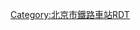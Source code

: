 <noinclude>{{BS-map
| title = 柳村线路所站线布置图
| map = </noinclude>
\\\\\WASSER\\\\\\\\\\\\\CONTg\CONTg\\~~[[京沪铁路]][[上行线|上]]/[[下行线]][[北京站]]方向
\\\\\WASSER\\\\\\\\\\\exCONTg\exCONTg\STRg\STRf\\~~原永丰铁路上/下行线[[北京南站|永定门站]]方向
\\\\\WASSER\\\\\\\\\\\exSTR\exSTR\STR!~STRc2\ABZg3\\
\\\\\WASSER\\\\\\\\\\\exSTR\exSTR\ABZg+1\STR!~STRc4\\
\\\\\WASSER\\\\\\\\\\\exSTR\exSTR\STR\STR\\
\\\\\WASSER\\\\\\\\\\\exSTR\exSTR\STR\STR\\
\\\\\WASSER\\\\\\\\\\\exSTR\ENDE@G!~STRc2\ABZg3!~STRc2\ABZg3\\
\\\\\WASSER\\\\\\\\\\\exSTR!~STRc2\exSTR!~ABZ3+1g\ABZg+1!~STRc4\STR+c4\\~~中顶村线路所
\\\\\WASSER\\\\\\\\\\\exSKRZ-G2o(Rr)!~STR+1\exSTR!~STRc4\STR\SKRZ-G2o(Ll)\\~~上跨菜户营南路
\\\\\WASSER\\\\\\\\\\ENDEa\STR\exSTR\STR\STR\\
\\\\\WASSER\\\\\\\\\\STR+c2\ABZg3\exSTR!~STRc2\ABZg3\STR\\
\\\\\WASSER\\\\\\\\\\ABZg+1\STR!~STRc4\xABZg+1\STR!~STRc4\STR\\
\\\\\WASSER\\\\\\\\\\STR\STR\STR\STR\STR\\
CONTgq\STRfq\STRq\STRq\hSTRa@gq\WKRZh\hSTRq\hSTRq\hSTRq\hSTRq\hSTRq\hSTRq\hSTRq\hSTRq\hSTRq\KRZh\KRZh\KRZh\KRZh\KRZh\hSTRfq\hCONTfq~~[[京雄城际]]下行线往[[雄安站]]
CONTgq\STRgq\STRq\STRq\hSTRa@gq\WKRZh\hSTRq\hSTRq\hSTRq\hSTRq\hSTRq\hSTRq\hSTRq\hSTRq\hSTRq\KRZh\KRZh\KRZh\KRZh\KRZh\hSTRgq\hCONTfq~~京雄城际上行线往[[北京西站]]
CONTgq\STRq\STRq\STR2+r\STRc3\WASSER\\\\\\\\\\STR\STR\STR\STR\STR\\~~柳村Ⅴ线（原[[京张铁路]]）[[广安门站]]方向
\\\STRc1\STR2+4\WASSER!~STRc3\\\\\\\\\\STR\STR\STR\STR\STR\\
\\\\STRc1\WKRZ2+4u\ENDE2!~STRc3\STRc3\\\\\\\\STR\STR\STR\STR\STR\\
\\\\\WASSER!~STRc1\STR2+4!~STRc1\STR2+4!~STRc3\STRc3\\\\\\\STR\STR\STR\STR\STR\\
\\\\WSTRc2\WASSER3\STRc1\ABZ4+2l!~STRc1\ABZ2+4r!~STRc3\STRc3\\\\\\STR!~num6l\STR\STR\STR\STR\\~~柳村Ⅵ线（马广联络线）
\\\WSTRc2\WASSER3+1\WSTRc4\\STRc1\STR2+4!~STRc1\STR2+4!~STRc3\STRc3\\\\STRc2\STR3\STR\STR\STR\STR\\
\\WSTRc2\WASSER3+1\WSTRc4\\\\STRc1\STR2+4!~STRc1\BUE2+4!~STRc3\STRc3\\STRc2\STR3+1\STRc4\STR\STR\STR\STR\\~~梆子井道口
WASSERq\WASSERq\WASSERr+1\WSTRc4\\\\\\STRc1\BUE2+4!~STRc1\STRl+4!~STRc3\STRq\STRr+1\STRc4\\STR\STR\STR\STR\\~~[[莲花河]]/[[凉水河]]
\\\\\\\\\\STRc1\STR2+4\STRc3\\\\STR\STR\STR\STR\\
\\\\\\\\\\\STRc1\STR2+4\STRc3\\\STR\STR\STR\STR!~num1l\\~~柳村Ⅰ线（京沪线下行）
\\\\\\\\\\\\STRc1\STR2+4\STRc3\\STR\STR\STR!~num2l\STR\\~~柳村Ⅱ线（京沪线上行）
\\\\\\\\\\\\\STRc1\STR2+4\STRc3\STR\STR!~num3l\STR\STR\\~~柳村Ⅲ线（永丰线下行）
\\\\\\\\\\\\\\STRc1\STR+4\STR!~num4l\STR\STR\STR\\~~柳村Ⅳ线（永丰线上行）
\\\\\\\\\\\\\\\STR!~num5l\STR\STR\STR\STR\\~~柳村Ⅴ线（柳广联络线）
\\\\\\\\\\\\\\\ABZg2\STR!~STRc3\STR\STR\STR\\
\\\\\\\\\\\\\\\STR!~STRc1\ABZg+4\STR\STR\STR\\
\\\\\\\\\\\\\\\ENDEe\STR\STR\STR\STR\\
\\\\\\\\\\\\\\\\ABZg2\STR!~STRc3\STR\STR\exSTRc2\exCONT3~~原玉泉营冷库专用线
\\\\\\\\\\\\\\\\STR!~STRc1\ABZg+4\STR\STR\exSTR+1\exSTRc4
\\\\\\\\\\\\\\\\eBUE\eBUE\eBUE\eBUE\exBUE\~~原柳村道口
\\\\\\\\\\\\\\\\STR\ABZg2\STR!~STRc3\STR\exSTR\
\\\\\\\\\\\\\\\\STR\STR!~STRc1\ABZg+4\STR\exSTR\
\\\\\\\\\\\\\\\\STR\STR\STR\STR\exSTR\
\\\\\\\\\\\\\\\\STR\STR\ABZg2\STR!~STRc3\exSTR\
\\\\\\\\\\\\\\\\STR\STR\STR!~STRc1\ABZg+4\exSTR\
\\\\\\\\\\\\\\\\STR\STR\STR\STR\exSTR\
\\\\\\\\\\\\\\\\STR\STR\STR\STR\exSTR\
\\\\\\\\\\\\\\\\STR\STR\STR\STR\exSTR\
\\\\\\\\\\\\\\\\STR\STR!~exSTRc2\eABZg3!~exSTRc2\eABZg3\exSTR\
\\\\\\\\\\\\\\\\STR\eABZg+1\eABZg+1!~exSTRc4\STR!~exSTRc4\exSTR\
\\\\\\\\\\\\\\\\STR\STR\STR\STR\exSTR\
\\\\\\\\\\\\\\\\STR!~exSTRc2\eABZg3!~exSTRc2\eABZg3\STR\exSTR\
\\\\\\\\\\\\\\\\eABZg+1\eABZg+1!~exSTRc4\STR!~exSTRc4\STR\exSTR\
\\\\\\\\\\\\\\\STR\STR\STR\STR\exSTR
\\\\\\\\\\\\\\\eABZg2\STR!~exSTRc3\STR\STR\exSTR
\\\\\\\\\\\\\\\STR!~exSTRc1\eABZg+4\STRg\STRf\exLSTRe
\\\\\\\\\\\\\\\\STRg\STRf\CONTf\CONTf\\~~京沪铁路上/下行线[[上海站]]方向
\\\\\\\\\\\\\\\\CONTf\CONTf\\\\~~永丰铁路上/下行线西道口线路所方向
<noinclude>}}

{{Rdt intro|柳村线路所}}

[[Category:北京市鐵路車站RDT]]

</noinclude>